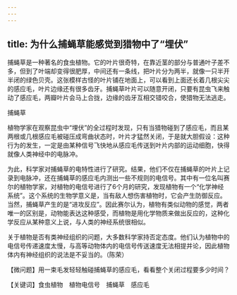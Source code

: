 ```yaml
---
---
---
```

title: 为什么捕蝇草能感觉到猎物中了“埋伏”
---




捕蝇草是一种著名的食虫植物。它的叶片很奇特，在靠近茎的部分与普通叶子差不多，但到了叶端却变得很肥厚，中间还有一条线，把叶片分为两半，就像一只半开半闭的绿色贝壳。这张模样古怪的叶片铺在地面上，可以看到上面还长着几根尖尖的感应毛，叶片边缘还有很多齿牙。捕蝇草叶片可以随意开闭，只要有昆虫飞来触动了感应毛，两瓣叶片会马上合拢，边缘的齿牙互相交错咬合，使猎物无法逃走。

捕蝇草



植物学家在观察昆虫中“埋伏”的全过程时发现，只有当猎物碰到了感应毛，而且某两根或几根感应毛被碰压成弯曲状态时，叶片才猛然关闭，于是就大胆假设：这种行为的发生，一定是由某种信号飞快地从感应毛传送到叶片内部的运动细胞，快得就像人类神经中的电脉冲。

为此，科学家对捕蝇草的电特性进行了研究。结果，他们不仅在捕蝇草的叶片上记录到电脉冲，还在捕蝇草的感应毛内测出一些不规则的电信号。其中有一位名叫赛尔的植物学家，对植物的电信号进行了6个月的研究，发现植物有一个“化学神经系统”。这个系统的生物学意义是，当有敌人想伤害植物时，它会产生防御反应。当然，捕蝇草产生的是“进攻反应”。因此赛尔认为，植物有类似动物的感觉，两者唯一的区别是，动物能表达这种感受，而植物是用化学物质来做出反应的，这种化学反应从某种意义上说，与人类的神经系统很相似。

关于植物是否有类神经组织的问题，大多数科学家持否定态度。他们认为植物中的电信号传递速度太慢，与高等动物体内的电信号传送速度无法相提并论，因此植物体内有神经组织的说法是不妥当的。（陈荣）





【微问题】用一束毛发轻轻触碰捕蝇草的感应毛，看看整个关闭过程要多少时间？

【关键词】食虫植物　植物电信号　捕蝇草　感应毛